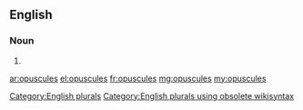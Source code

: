 ==English==

===Noun===
{{head|en}}

# {{plural of|opuscule}}

[[Category:English plurals]][[Category:English plurals using obsolete wikisyntax]]

[[ar:opuscules]]
[[el:opuscules]]
[[fr:opuscules]]
[[mg:opuscules]]
[[my:opuscules]]